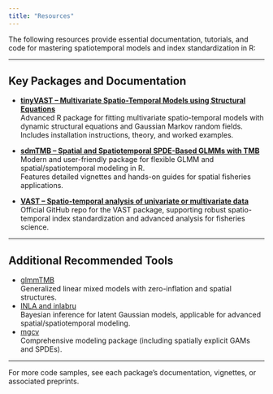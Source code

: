 ```yaml
---
title: "Resources"
---
```


The following resources provide essential documentation, tutorials, and code for mastering spatiotemporal models and index standardization in R:

------------------------------------------------------------------------

## Key Packages and Documentation

-   [**tinyVAST -- Multivariate Spatio-Temporal Models using Structural Equations**](https://vast-lib.github.io/tinyVAST/)\
    Advanced R package for fitting multivariate spatio-temporal models with dynamic structural equations and Gaussian Markov random fields.\
    Includes installation instructions, theory, and worked examples.

-   [**sdmTMB -- Spatial and Spatiotemporal SPDE-Based GLMMs with TMB**](https://pbs-assess.github.io/sdmTMB/)\
    Modern and user-friendly package for flexible GLMM and spatial/spatiotemporal modeling in R.\
    Features detailed vignettes and hands-on guides for spatial fisheries applications.

-   [**VAST -- Spatio-temporal analysis of univariate or multivariate data**](https://github.com/James-Thorson-NOAA/VAST)\
    Official GitHub repo for the VAST package, supporting robust spatio-temporal index standardization and advanced analysis for fisheries science.

------------------------------------------------------------------------

## Additional Recommended Tools

-   [glmmTMB](https://glmm.tmb-project.org/)\
    Generalized linear mixed models with zero-inflation and spatial structures.
-   [INLA and inlabru](https://www.r-inla.org/)\
    Bayesian inference for latent Gaussian models, applicable for advanced spatial/spatiotemporal modeling.
-   [mgcv](https://stat.ethz.ch/R-manual/R-devel/library/mgcv/html/mgcv-package.html)\
    Comprehensive modeling package (including spatially explicit GAMs and SPDEs).

------------------------------------------------------------------------

For more code samples, see each package's documentation, vignettes, or associated preprints.
